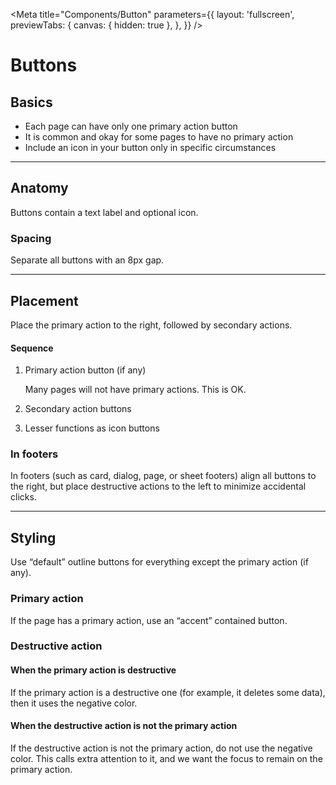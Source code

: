
<Meta
  title="Components/Button"
  parameters={{
    layout: 'fullscreen',
    previewTabs: {
      canvas: { hidden: true },
    },
  }}
/>

<style>
  {`
  cv-button {
    margin-right: 8px;
  }
  .docs-story div:first-of-type {
    text-align: center;
  }
  #story--example-button--outlined,
  #story--example-button--text {
    margin-right: 8px;
  }
  cv-button[outlined].destructive {
    margin-right: 4rem;
  }
  `}
</style>

# Buttons

## Basics

- Each page can have only one primary action button
- It is common and okay for some pages to have no primary action
- Include an icon in your button only in specific circumstances

<Canvas>
  <cv-button label="Text button"></cv-button>
  <cv-button label="Outlined button" outlined></cv-button>
  <cv-button label="Contained button" raised></cv-button>
</Canvas>

---

## Anatomy

Buttons contain a text label and optional icon.

<Canvas>
  <cv-button id="no-icon" raised label="No icon"></cv-button>
  <cv-button id="left-icon" raised label="Left icon" icon="sailing"></cv-button>
  <cv-button
    id="right-icon"
    raised
    label="Right icon"
    icon="sailing"
    trailingIcon="true"
  ></cv-button>
</Canvas>

### Spacing

Separate all buttons with an 8px gap.

<Canvas>
  <cv-button outlined label="Button"></cv-button>
  <cv-button outlined label="Button"></cv-button>
  <cv-button outlined label="Button"></cv-button>
</Canvas>

---

## Placement

Place the primary action to the right, followed by secondary actions.

#### Sequence

1.  Primary action button (if any)

    Many pages will not have primary actions. This is OK.

2.  Secondary action buttons

3.  Lesser functions as icon buttons

<Canvas>
  <cv-button outlined label="Button"></cv-button>
  <cv-button outlined label="Button"></cv-button>
  <cv-button raised label="Primary" class="primary accent"></cv-button>
</Canvas>

### In footers

In footers (such as card, dialog, page, or sheet footers) align all buttons to the right, but place destructive actions to the left to minimize accidental clicks.

<Canvas>
  <cv-button outlined label="Delete" class="destructive"></cv-button>
  <cv-button outlined label="Button"></cv-button>
  <cv-button raised label="Primary" class="primary accent"></cv-button>
</Canvas>

---

## Styling

Use “default” outline buttons for everything except the primary action (if any).

<Canvas>
  <cv-button outlined label="Button"></cv-button>
  <cv-button outlined label="Button"></cv-button>
</Canvas>

### Primary action

If the page has a primary action, use an “accent” contained button.

<Canvas>
  <cv-button outlined label="Button"></cv-button>
  <cv-button outlined label="Button"></cv-button>
  <cv-button raised label="Primary" class="primary accent"></cv-button>
</Canvas>

### Destructive action

#### When the primary action is destructive

If the primary action is a destructive one (for example, it deletes some data), then it uses the negative color.

<Canvas>
  <form>
    <cv-button outlined label="Button"></cv-button>
    <cv-button outlined label="Button"></cv-button>
    <cv-button raised label="Delete" color="negative"></cv-button>
  </form>
</Canvas>

#### When the destructive action is not the primary action

If the destructive action is not the primary action, do not use the negative color. This calls extra attention to it, and we want the focus to remain on the primary action.

<Canvas>
  <cv-button outlined label="Delete" class="destructive"></cv-button>
  <cv-button outlined label="Button"></cv-button>
  <cv-button raised label="Primary"></cv-button>
</Canvas>
